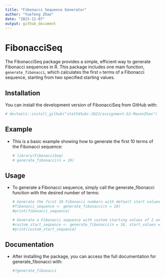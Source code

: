 ```yaml
---
title: "Fibonacci Sequence Generator"
author: "Yuefeng Zhao"
date: "2023-11-07"
output: github_document
---
```


# FibonacciSeq

The FibonacciSeq package provides a simple, efficient way to generate Fibonacci sequences in R. This package includes one main function, `generate_fibonacci`, which calculates the first `n` terms of a Fibonacci sequence, starting from two specified starting values.

## Installation

You can install the development version of FibonacciSeq from GitHub with:

```r
# devtools::install_github("stat545ubc-2023/assignment-b2-MaxonZhao")
```

## Example

-   This is a basic example showing how to generate the first 10 terms of the Fibonacci sequence:

    ```r
    # library(FibonacciSeq)
    # generate_fibonacci(n = 10)
    ```

## Usage

-   To generate a Fibonacci sequence, simply call the generate_fibonacci function with the desired number of terms:

    ```r
    # Generate the first 10 Fibonacci numbers with default start values of 0 and 1
    #fibonacci_sequence <- generate_fibonacci(n = 10)
    #print(fibonacci_sequence)

    # Generate a Fibonacci sequence with custom starting values of 2 and 3
    #custom_start_sequence <- generate_fibonacci(n = 10, start_values = c(2, 3))
    #print(custom_start_sequence)
    ```

## Documentation

-   After installing the package, you can access the full documentation for generate_fibonacci with:

    ```r
    #?generate_fibonacci
    ```
